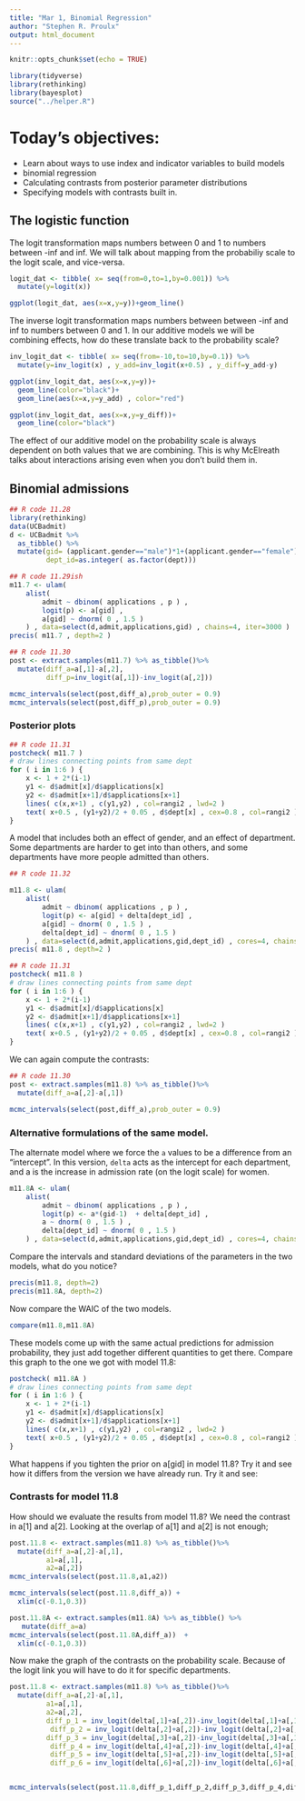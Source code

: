```yaml
---
title: "Mar 1, Binomial Regression"
author: "Stephen R. Proulx"
output: html_document
---
```


```r
knitr::opts_chunk$set(echo = TRUE)

library(tidyverse)
library(rethinking)
library(bayesplot)
source("../helper.R")
```


# Today's objectives:  
* Learn about ways to use index and indicator variables to build models
* binomial regression
* Calculating contrasts from posterior parameter distributions
* Specifying models with contrasts built in. 


## The logistic function

The logit transformation maps numbers between 0 and 1 to numbers between -inf and inf. We will talk about mapping from the probabiliy scale to the logit scale, and vice-versa.
```r
logit_dat <- tibble( x= seq(from=0,to=1,by=0.001)) %>%
  mutate(y=logit(x))

ggplot(logit_dat, aes(x=x,y=y))+geom_line()
```


The inverse logit transformation maps numbers between between -inf and inf to numbers between 0 and 1. In our additive models we will be combining effects, how do these translate back to the probability scale?
```r
inv_logit_dat <- tibble( x= seq(from=-10,to=10,by=0.1)) %>%
  mutate(y=inv_logit(x) , y_add=inv_logit(x+0.5) , y_diff=y_add-y)

ggplot(inv_logit_dat, aes(x=x,y=y))+
  geom_line(color="black")+
  geom_line(aes(x=x,y=y_add) , color="red")

ggplot(inv_logit_dat, aes(x=x,y=y_diff))+
  geom_line(color="black")

```

The effect of our additive model on the probability scale is always dependent on both values that we are combining. This is why McElreath talks about interactions arising even when you don't build them in.   


## Binomial admissions

```r
## R code 11.28
library(rethinking)
data(UCBadmit)
d <- UCBadmit %>% 
  as_tibble() %>%
  mutate(gid= (applicant.gender=="male")*1+(applicant.gender=="female")*2,
         dept_id=as.integer( as.factor(dept)))
```


```r
## R code 11.29ish
m11.7 <- ulam(
    alist(
        admit ~ dbinom( applications , p ) ,
        logit(p) <- a[gid] ,
        a[gid] ~ dnorm( 0 , 1.5 )
    ) , data=select(d,admit,applications,gid) , chains=4, iter=3000 )
precis( m11.7 , depth=2 )
```


```r
## R code 11.30
post <- extract.samples(m11.7) %>% as_tibble()%>%
  mutate(diff_a=a[,1]-a[,2],
         diff_p=inv_logit(a[,1])-inv_logit(a[,2]))

mcmc_intervals(select(post,diff_a),prob_outer = 0.9) 
mcmc_intervals(select(post,diff_p),prob_outer = 0.9) 
```


### Posterior plots


```r
## R code 11.31
postcheck( m11.7 )
# draw lines connecting points from same dept
for ( i in 1:6 ) {
    x <- 1 + 2*(i-1)
    y1 <- d$admit[x]/d$applications[x]
    y2 <- d$admit[x+1]/d$applications[x+1]
    lines( c(x,x+1) , c(y1,y2) , col=rangi2 , lwd=2 )
    text( x+0.5 , (y1+y2)/2 + 0.05 , d$dept[x] , cex=0.8 , col=rangi2 )
}
```


A model that includes both an effect of gender, and an effect of department. Some departments are harder to get into than others, and some departments have more people admitted than others. 
```r
## R code 11.32

m11.8 <- ulam(
    alist(
        admit ~ dbinom( applications , p ) ,
        logit(p) <- a[gid] + delta[dept_id] ,
        a[gid] ~ dnorm( 0 , 1.5 ) ,
        delta[dept_id] ~ dnorm( 0 , 1.5 )
    ) , data=select(d,admit,applications,gid,dept_id) , cores=4, chains=4 , iter=4000, log_lik = TRUE)
precis( m11.8 , depth=2 )
```

```r
## R code 11.31
postcheck( m11.8 )
# draw lines connecting points from same dept
for ( i in 1:6 ) {
    x <- 1 + 2*(i-1)
    y1 <- d$admit[x]/d$applications[x]
    y2 <- d$admit[x+1]/d$applications[x+1]
    lines( c(x,x+1) , c(y1,y2) , col=rangi2 , lwd=2 )
    text( x+0.5 , (y1+y2)/2 + 0.05 , d$dept[x] , cex=0.8 , col=rangi2 )
}
```

We can again compute the contrasts:
```r
## R code 11.30
post <- extract.samples(m11.8) %>% as_tibble()%>%
  mutate(diff_a=a[,2]-a[,1])

mcmc_intervals(select(post,diff_a),prob_outer = 0.9) 
```

### Alternative formulations of the same model.

The alternate model where we force the `a` values to be a difference from an "intercept". In this version, `delta` acts as the intercept for each department, and a is the increase in admission rate (on the logit scale) for women.  
```r
m11.8A <- ulam(
    alist(
        admit ~ dbinom( applications , p ) ,
        logit(p) <- a*(gid-1)  + delta[dept_id] ,
        a ~ dnorm( 0 , 1.5 ) ,
        delta[dept_id] ~ dnorm( 0 , 1.5 )
    ) , data=select(d,admit,applications,gid,dept_id) , cores=4, chains=4 , iter=4000,log_lik = TRUE) 
```

Compare the intervals and standard deviations of the parameters in the two models, what do you notice?
```r
precis(m11.8, depth=2)
precis(m11.8A, depth=2)
```

Now compare the WAIC of the two models.
```r
compare(m11.8,m11.8A)
```

These models come up with the same actual predictions for admission probability, they just add together different quantities to get there. Compare this graph to the one we got with model 11.8:
```r
postcheck( m11.8A )
# draw lines connecting points from same dept
for ( i in 1:6 ) {
    x <- 1 + 2*(i-1)
    y1 <- d$admit[x]/d$applications[x]
    y2 <- d$admit[x+1]/d$applications[x+1]
    lines( c(x,x+1) , c(y1,y2) , col=rangi2 , lwd=2 )
    text( x+0.5 , (y1+y2)/2 + 0.05 , d$dept[x] , cex=0.8 , col=rangi2 )
}
```

What happens if you tighten the prior on a[gid] in model 11.8? Try it and see how it differs from the version we have already run. Try it and see:







### Contrasts for model 11.8

How should we evaluate the results from model 11.8? We need the contrast in a[1] and a[2]. Looking at the overlap of a[1] and a[2] is not enough;
```r
post.11.8 <- extract.samples(m11.8) %>% as_tibble()%>%
  mutate(diff_a=a[,2]-a[,1],
         a1=a[,1],
         a2=a[,2])
mcmc_intervals(select(post.11.8,a1,a2)) 

mcmc_intervals(select(post.11.8,diff_a)) +
  xlim(c(-0.1,0.3))

post.11.8A <- extract.samples(m11.8A) %>% as_tibble() %>%
   mutate(diff_a=a)
mcmc_intervals(select(post.11.8A,diff_a))  +
  xlim(c(-0.1,0.3))
```

Now make the graph of the contrasts on the probability scale. Because of the logit link you will have to do it for specific departments.


```r
post.11.8 <- extract.samples(m11.8) %>% as_tibble()%>%
  mutate(diff_a=a[,2]-a[,1],
         a1=a[,1],
         a2=a[,2],
         diff_p_1 = inv_logit(delta[,1]+a[,2])-inv_logit(delta[,1]+a[,1]),
          diff_p_2 = inv_logit(delta[,2]+a[,2])-inv_logit(delta[,2]+a[,1]), 
         diff_p_3 = inv_logit(delta[,3]+a[,2])-inv_logit(delta[,3]+a[,1]),
          diff_p_4 = inv_logit(delta[,4]+a[,2])-inv_logit(delta[,4]+a[,1]),
          diff_p_5 = inv_logit(delta[,5]+a[,2])-inv_logit(delta[,5]+a[,1]),
          diff_p_6 = inv_logit(delta[,6]+a[,2])-inv_logit(delta[,6]+a[,1]))


mcmc_intervals(select(post.11.8,diff_p_1,diff_p_2,diff_p_3,diff_p_4,diff_p_5,diff_p_6),prob_outer = 0.9) 
```





